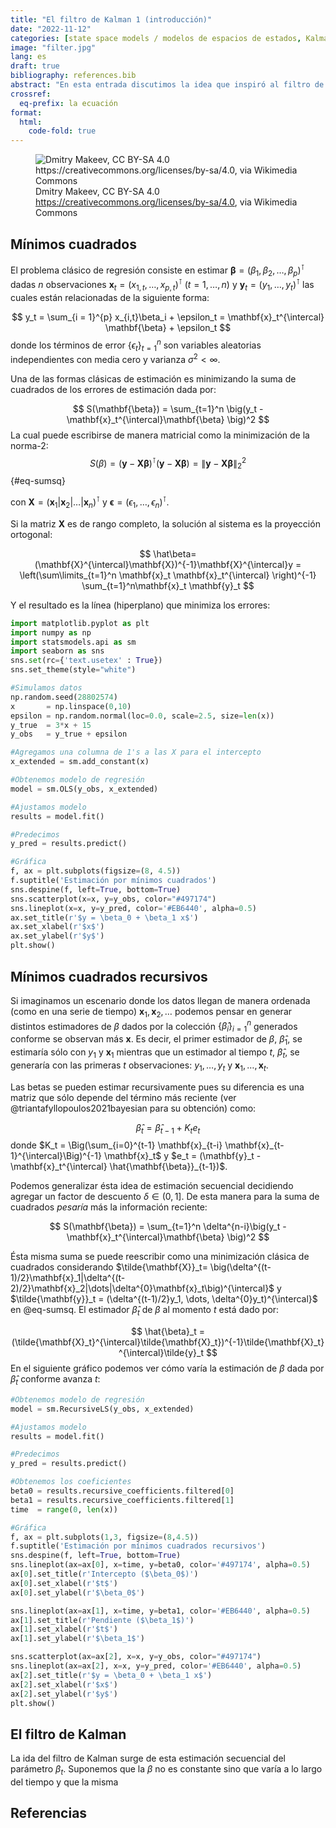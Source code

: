 ```yaml
---
title: "El filtro de Kalman 1 (introducción)"
date: "2022-11-12"
categories: [state space models / modelos de espacios de estados, Kalman filter / filtro de Kalman, smoothing /suavizamiento, statistics / estadística, linear models / modelos lineales, mínimos cuadrados recursivos / recursive least squares, python]
image: "filter.jpg"
lang: es
draft: true
bibliography: references.bib
abstract: "En esta entrada discutimos la idea que inspiró al filtro de Kalman. Empezamos con mínimos cuadrados, pasamos a mínimos cuadrados recursivos y finalmente al planteamiento y solución del filtro de Kalman clásico."
crossref:
  eq-prefix: la ecuación
format:
  html:
    code-fold: true
---
```


![Dmitry Makeev, CC BY-SA 4.0 <https://creativecommons.org/licenses/by-sa/4.0>, via Wikimedia Commons](filter.jpg){fig-alt="Fotografía de un filtro polarizado para cámara fotográfica tipo reflex y el estuche del filtro en color blanco." fig-align="center"}

## Mínimos cuadrados

El problema clásico de regresión consiste en estimar $\mathbf{\beta} = (\beta_1, \beta_2, \dots, \beta_p)^{\intercal}$ dadas $n$ observaciones $\mathbf{x}_t = (x_{1,t}, \dots, x_{p,t})^{\intercal}$ ($t = 1, \dots,n)$ y $\mathbf{y}_t = (y_1, \dots, y_t)^{\intercal}$ las cuales están relacionadas de la siguiente forma:

$$
y_t = \sum_{i = 1}^{p}  x_{i,t}\beta_i + \epsilon_t = \mathbf{x}_t^{\intercal} \mathbf{\beta} + \epsilon_t
$$ donde los términos de error $\{\epsilon_t\}_{t=1}^n$ son variables aleatorias independientes con media cero y varianza $\sigma^2 < \infty$.

Una de las formas clásicas de estimación es minimizando la suma de cuadrados de los errores de estimación dada por:

$$
S(\mathbf{\beta}) = \sum_{t=1}^n \big(y_t - \mathbf{x}_t^{\intercal}\mathbf{\beta}  \big)^2
$$ La cual puede escribirse de manera matricial como la minimización de la norma-2: $$
S(\beta) = (\mathbf{y} - \mathbf{X} \mathbf{\beta})^{\intercal}(\mathbf{y} - \mathbf{X} \mathbf{\beta}) = \|\mathbf{y} - \mathbf{X} \mathbf{\beta}\|^2_2
$$ {#eq-sumsq}

con $\mathbf{X} = \big(\mathbf{x}_1|\mathbf{x}_2|\dots|\mathbf{x}_n\big)^{\intercal}$ y $\mathbf{\epsilon} = (\epsilon_1, \dots, \epsilon_n)^{\intercal}$.

Si la matriz $\mathbf{X}$ es de rango completo, la solución al sistema es la proyección ortogonal:

$$
\hat\beta=(\mathbf{X}^{\intercal}\mathbf{X})^{-1}\mathbf{X}^{\intercal}y = \left(\sum\limits_{t=1}^n \mathbf{x}_t \mathbf{x}_t^{\intercal} \right)^{-1} \sum_{t=1}^n\mathbf{x}_t \mathbf{y}_t
$$

Y el resultado es la línea (hiperplano) que minimiza los errores:

```python
import matplotlib.pyplot as plt
import numpy as np
import statsmodels.api as sm
import seaborn as sns
sns.set(rc={'text.usetex' : True})
sns.set_theme(style="white")

#Simulamos datos
np.random.seed(28802574)
x       = np.linspace(0,10)
epsilon = np.random.normal(loc=0.0, scale=2.5, size=len(x))
y_true  = 3*x + 15
y_obs   = y_true + epsilon

#Agregamos una columna de 1's a las X para el intercepto
x_extended = sm.add_constant(x)

#Obtenemos modelo de regresión
model = sm.OLS(y_obs, x_extended)

#Ajustamos modelo
results = model.fit()

#Predecimos
y_pred = results.predict()

#Gráfica
f, ax = plt.subplots(figsize=(8, 4.5))
f.suptitle('Estimación por mínimos cuadrados')
sns.despine(f, left=True, bottom=True)
sns.scatterplot(x=x, y=y_obs, color="#497174")
sns.lineplot(x=x, y=y_pred, color='#EB6440', alpha=0.5)
ax.set_title(r'$y = \beta_0 + \beta_1 x$')
ax.set_xlabel(r'$x$')
ax.set_ylabel(r'$y$')
plt.show()
```

## Mínimos cuadrados recursivos

Si imaginamos un escenario donde los datos llegan de manera ordenada (como en una serie de tiempo) $\mathbf{x}_1, \mathbf{x}_2, \dots$ podemos pensar en generar distintos estimadores de $\beta$ dados por la colección $\{\hat{\beta}_i\}_{i=1}^n$ generados conforme se observan más $\mathbf{x}$. Es decir, el primer estimador de $\beta$, $\hat{\beta}_1$, se estimaría sólo con $y_1$ y $\mathbf{x}_1$ mientras que un estimador al tiempo $t$, $\hat{\beta}_t$, se generaría con las primeras $t$ observaciones: $y_1, \dots, y_t$ y $\mathbf{x}_1, \dots, \mathbf{x}_t$.

Las betas se pueden estimar recursivamente pues su diferencia es una matriz que sólo depende del término más reciente (ver @triantafyllopoulos2021bayesian para su obtención) como:

$$
\hat\beta_t = \hat\beta_{t-1} + K_t e_t
$$
donde $K_t = \Big(\sum_{i=0}^{t-1} \mathbf{x}_{t-i} \mathbf{x}_{t-1}^{\intercal}\Big)^{-1} \mathbf{x}_t$ y $e_t = (\mathbf{y}_t - \mathbf{x}_t^{\intercal} \hat{\mathbf{\beta}}_{t-1})$. 

Podemos generalizar ésta idea de estimación secuencial decidiendo agregar un factor de descuento $\delta\in(0,1]$. De esta manera para la suma de cuadrados *pesaría* más la información reciente:

$$
S(\mathbf{\beta}) = \sum_{t=1}^n \delta^{n-i}\big(y_t - \mathbf{x}_t^{\intercal}\mathbf{\beta}  \big)^2
$$

Ésta misma suma se puede reescribir como una minimización clásica de cuadrados considerando $\tilde{\mathbf{X}}_t= \big(\delta^{(t-1)/2}\mathbf{x}_1|\delta^{(t-2)/2}\mathbf{x}_2|\dots|\delta^{0}\mathbf{x}_t\big)^{\intercal}$ y $\tilde{\mathbf{y}}_t = (\delta^{(t-1)/2}y_1, \dots, \delta^{0}y_t)^{\intercal}$ en @eq-sumsq. El estimador $\hat\beta_t$ de $\beta$ al momento $t$ está dado por:

$$
\hat{\beta}_t = (\tilde{\mathbf{X}_t}^{\intercal}\tilde{\mathbf{X}_t})^{-1}\tilde{\mathbf{X}_t}^{\intercal}\tilde{y}_t
$$ En el siguiente gráfico podemos ver cómo varía la estimación de $\beta$ dada por $\hat{\beta}_t$ conforme avanza $t$:

```python
#Obtenemos modelo de regresión
model = sm.RecursiveLS(y_obs, x_extended)

#Ajustamos modelo
results = model.fit()

#Predecimos
y_pred = results.predict()

#Obtenemos los coeficientes
beta0 = results.recursive_coefficients.filtered[0]
beta1 = results.recursive_coefficients.filtered[1]
time  = range(0, len(x))

#Gráfica
f, ax = plt.subplots(1,3, figsize=(8,4.5))
f.suptitle('Estimación por mínimos cuadrados recursivos')
sns.despine(f, left=True, bottom=True)
sns.lineplot(ax=ax[0], x=time, y=beta0, color='#497174', alpha=0.5)
ax[0].set_title(r'Intercepto ($\beta_0$)')
ax[0].set_xlabel(r'$t$')
ax[0].set_ylabel(r'$\beta_0$')

sns.lineplot(ax=ax[1], x=time, y=beta1, color='#EB6440', alpha=0.5)
ax[1].set_title(r'Pendiente ($\beta_1$)')
ax[1].set_xlabel(r'$t$')
ax[1].set_ylabel(r'$\beta_1$')

sns.scatterplot(ax=ax[2], x=x, y=y_obs, color="#497174")
sns.lineplot(ax=ax[2], x=x, y=y_pred, color='#EB6440', alpha=0.5)
ax[2].set_title(r'$y = \beta_0 + \beta_1 x$')
ax[2].set_xlabel(r'$x$')
ax[2].set_ylabel(r'$y$')
plt.show()
```

## El filtro de Kalman

La ida del filtro de Kalman surge de esta estimación secuencial del parámetro $\beta_t$. Suponemos que la $\beta$ no es constante sino que varía a lo largo del tiempo y que la misma 

## Referencias
